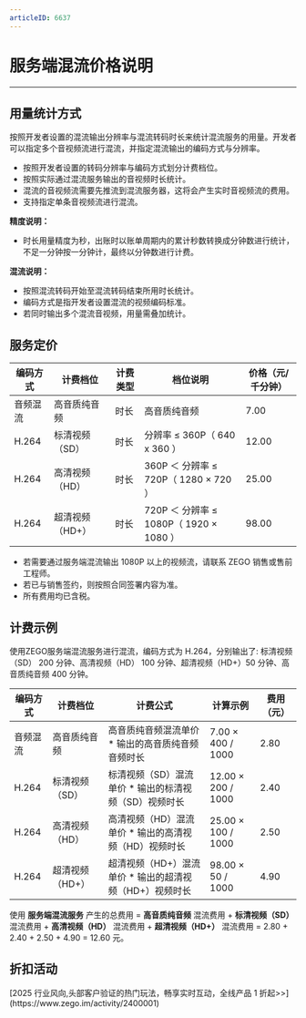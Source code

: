 ```yaml
---
articleID: 6637
---
```

# 服务端混流价格说明

---

## 用量统计方式

按照开发者设置的混流输出分辨率与混流转码时长来统计混流服务的用量。开发者可以指定多个音视频流进行混流，并指定混流输出的编码方式与分辨率。

- 按照开发者设置的转码分辨率与编码方式划分计费档位。
- 按照实际通过混流服务输出的音视频时长统计。
- 混流的音视频流需要先推流到混流服务器，这将会产生实时音视频流的费用。
- 支持指定单条音视频流进行混流。

<Note title="说明">

**精度说明：**
 - 时长用量精度为秒，出账时以账单周期内的累计秒数转换成分钟数进行统计，不足一分钟按一分钟计，最终以分钟数进行计费。

**混流说明：**

 - 按照混流转码开始至混流转码结束所用时长统计。
 - 编码方式是指开发者设置混流的视频编码标准。
 - 若同时输出多个混流音视频，用量需叠加统计。
</Note>

## 服务定价

|编码方式|计费档位|计费类型|档位说明|价格（元/千分钟）|
|-|-|-|-|-|
|音频混流|高音质纯音频|时长|高音质纯音频|7.00|
|H.264|标清视频（SD）|时长|分辨率 ≤ 360P（ 640 x 360 ）|12.00|
|H.264|高清视频（HD）|时长|360P ＜ 分辨率 ≤ 720P（ 1280 × 720 ）|25.00|
|H.264|超清视频（HD+）|时长|720P ＜ 分辨率 ≤ 1080P（ 1920 × 1080 ）|98.00|

<Note title="说明">


- 若需要通过服务端混流输出 1080P 以上的视频流，请联系 ZEGO 销售或售前工程师。  
- 若已与销售签约，则按照合同签署内容为准。  
- 所有费用均已含税。
</Note>



## 计费示例


使用ZEGO服务端混流服务进行混流，编码方式为 H.264，分别输出了:
标清视频（SD） 200 分钟、高清视频（HD） 100 分钟、超清视频（HD+）50 分钟、高音质纯音频 400 分钟。

|编码方式|计费档位|计费公式|计算示例|费用（元）|
|-|-|-|-|-|
|音频混流|高音质纯音频|高音质纯音频混流单价 * 输出的高音质纯音频音频时长|7.00 × 400 / 1000|2.80|
|H.264|标清视频（SD）|标清视频（SD）混流单价 * 输出的标清视频（SD）视频时长|12.00 × 200 / 1000|2.40|
|H.264|高清视频（HD）|高清视频（HD）混流单价 * 输出的高清视频（HD）视频时长|25.00 × 100 / 1000|2.50|
|H.264|超清视频（HD+）|超清视频（HD+）混流单价 * 输出的超清视频（HD+）视频时长|98.00 × 50 / 1000|4.90|

使用 **服务端混流服务** 产生的总费用 = **高音质纯音频** 混流费用 + **标清视频（SD）** 混流费用 + **高清视频（HD）** 混流费用 + **超清视频（HD+）** 混流费用 = 2.80 + 2.40 + 2.50 + 4.90 = 12.60 元。


## 折扣活动


<Note title="说明">
    [2025 行业风向,头部客户验证的热门玩法，畅享实时互动，全线产品 1 折起>>](https://www.zego.im/activity/2400001)
</Note>
